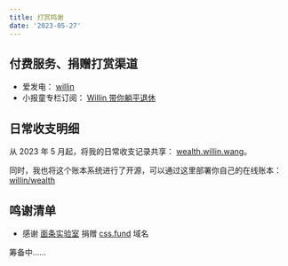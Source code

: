 ```yaml
---
title: 打赏鸣谢
date: '2023-05-27'
---
```



<Invoices />

## 付费服务、捐赠打赏渠道

- 爱发电： [willin](https://afdian.net/a/willin)
- 小报童专栏订阅： [Willin 带你躺平退休](https://xiaobot.net/p/willin)

## 日常收支明细

从 2023 年 5 月起，将我的日常收支记录共享： [wealth.willin.wang](https://wealth.willin.wang/zh)。

同时，我也将这个账本系统进行了开源，可以通过这里部署你自己的在线账本： [willin/wealth](https://github.com/willin/wealth)

## 鸣谢清单

- 感谢 [面条实验室](https://mt.ci/) 捐赠 [css.fund](https://css.fund) 域名

筹备中……

<InvoiceDetail />
